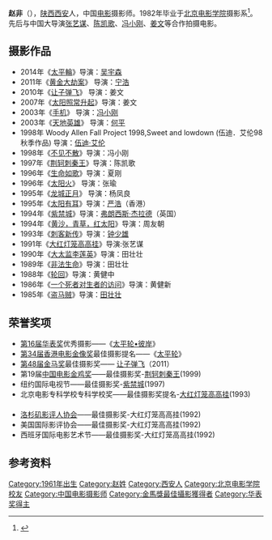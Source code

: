 '''赵非'''（{{bd|1961年|5月}}），[[陕西|陕西]][[西安|西安]]人，中国[[电影|电影]]摄影师。1982年毕业于[[北京电影学院|北京电影学院]]摄影系<ref name=DCP>{{Cite web|url=http://digitalcontentproducer.com/mag/video_fade_black_zhao/|publisher=''Digital Content Producer''|title=Fade to Black: Zhao Fei, Cinematographer|date=1999-11-01|accessdate=2008-12-27|archive-date=2012-02-17|archive-url=https://web.archive.org/web/20120217091334/http://digitalcontentproducer.com/mag/video_fade_black_zhao/|dead-url=no}}</ref>。先后与中国大导演[[张艺谋|张艺谋]]、[[陈凯歌|陈凯歌]]、[[冯小刚|冯小刚]]、[[姜文|姜文]]等合作拍摄电影。

== 摄影作品 ==
*2014年《[[太平輪_(電影)|太平輪]]》导演：[[吴宇森|吴宇森]]
*2011年《[[黄金大劫案|黄金大劫案]]》 导演：[[宁浩|宁浩]]　　
*2010年《[[让子弹飞|让子弹飞]]》 导演：姜文 　　
*2007年《[[太阳照常升起_(电影)|太阳照常升起]]》导演：姜文 　　
*2003年《[[手机|手机]]》 导演：[[冯小刚|冯小刚]]　　
*2003年《[[天地英雄|天地英雄]]》 导演：[[何平|何平]]　　　
*1998年 Woody Allen Fall Project 1998,Sweet and lowdown (伍迪．艾伦98秋季作品) 导演：[[伍迪·艾伦|伍迪·艾伦]]
*1998年《[[不见不散|不见不散]]》导演：冯小刚 　　
*1997年《[[荆轲刺秦王|荆轲刺秦王]]》导演：陈凯歌 　　
*1996年《[[生命如歌|生命如歌]]》导演：夏刚  
*1996年《[[太阳火|太阳火]]》 导演：张瑜 
*1995年《[[龙城正月|龙城正月]]》 导演：杨凤良 　　
*1995年《[[太阳有耳|太阳有耳]]》导演：[[严浩|严浩]]（香港）　
*1994年《[[紫禁城|紫禁城]]》导演：[[弗朗西斯·杰拉德|弗朗西斯·杰拉德]]（英国）
*1994年《[[黄沙，青草，红太阳|黄沙，青草，红太阳]]》导演：周友朝　　
*1993年《[[刺客新传|刺客新传]]》导演：[[钟少雄|钟少雄]]　
*1991年《[[大红灯笼高高挂|大红灯笼高高挂]]》导演:张艺谋 　
*1990年《[[大太监李莲英|大太监李莲英]]》导演：田壮壮  　　
*1989年《[[非法生命|非法生命]]》导演：田壮壮 　　
*1988年《[[轮回|轮回]]》导演：黄健中　　
*1986年《[[一个死者对生者的访问|一个死者对生者的访问]]》导演：黄健新  　　
*1985年《[[盗马贼|盗马贼]]》导演：[[田壮壮|田壮壮]]

== 荣誉奖项 ==
*[[第16届华表奖|第16届华表奖]]优秀摄影——《[[太平轮|太平轮•彼岸]]》
*[[第34届香港电影金像奖|第34届香港电影金像奖]]最佳摄影提名——《[[太平轮|太平轮]]》
*[[第48届金马奖|第48届金马奖]]最佳摄影奖—— [[让子弹飞|让子弹飞]]（2011） 　　
*第19届[[中国电影金鸡奖|中国电影金鸡奖]]——最佳摄影奖-[[荆轲刺秦王|荆轲刺秦王]](1999) 　　
*纽约国际电视节——最佳摄影奖-[[紫禁城|紫禁城]](1997) 　　
*北京电影专科学校专科学校奖——最佳摄影奖提名-[[大红灯笼高高挂|大红灯笼高高挂]](1993) 　　
*[[洛杉矶影评人协会|洛杉矶影评人协会]]——最佳摄影奖-大红灯笼高高挂(1992) 　　
*美国国际影评协会——最佳摄影奖-大红灯笼高高挂(1992) 　　
*西班牙国际电影艺术节——最佳摄影奖-大红灯笼高高挂(1992)

== 参考资料 ==
{{reflist}}

{{金馬獎最佳攝影}}
{{中国电影金鸡奖最佳摄影}}
{{北京电影学院78级}}

{{DEFAULTSORT:Zhao, Fei}}
[[Category:1961年出生|Category:1961年出生]]
[[Category:赵姓|Category:赵姓]]
[[Category:西安人|Category:西安人]]
[[Category:北京电影学院校友|Category:北京电影学院校友]]
[[Category:中国电影摄影师|Category:中国电影摄影师]]
[[Category:金馬獎最佳攝影獲得者|Category:金馬獎最佳攝影獲得者]]
[[Category:华表奖得主|Category:华表奖得主]]